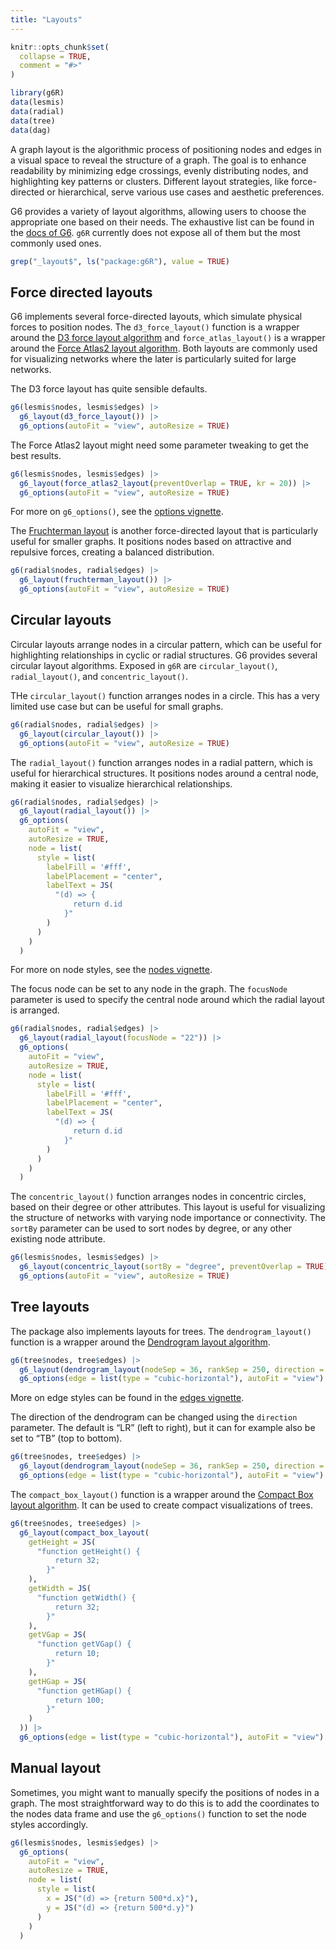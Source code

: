 ```yaml
---
title: "Layouts"
---
```


```r
knitr::opts_chunk$set(
  collapse = TRUE,
  comment = "#>"
)
```

```r
library(g6R)
data(lesmis)
data(radial)
data(tree)
data(dag)
```

A graph layout is the algorithmic process of positioning nodes and edges in a visual space to reveal the structure of a graph. The goal is to enhance readability by minimizing edge crossings, evenly distributing nodes, and highlighting key patterns or clusters. Different layout strategies, like force-directed or hierarchical, serve various use cases and aesthetic preferences.

G6 provides a variety of layout algorithms, allowing users to choose the appropriate one based on their needs. The exhaustive list can be found in the [docs of G6](https://g6.antv.antgroup.com/en/manual/layout/overview). `g6R` currently does not expose all of them but the most commonly used ones. 

```r
grep("_layout$", ls("package:g6R"), value = TRUE)
```

## Force directed layouts

G6 implements several force-directed layouts, which simulate physical forces to position nodes. The `d3_force_layout()` function is a wrapper around the [D3 force layout algorithm](g6.antv.antgroup.com/en/manual/layout/build-in/d3-force-layout) and `force_atlas_layout()` is a wrapper around the [Force Atlas2 layout algorithm](https://g6.antv.antgroup.com/en/manual/layout/build-in/force-atlas2-layout). Both layouts are commonly used for visualizing networks where the later is particularly suited for large networks.

The D3 force layout has quite sensible defaults.
```r
g6(lesmis$nodes, lesmis$edges) |>
  g6_layout(d3_force_layout()) |>
  g6_options(autoFit = "view", autoResize = TRUE)
```

The Force Atlas2 layout might need some parameter tweaking to get the best results. 
```r
g6(lesmis$nodes, lesmis$edges) |>
  g6_layout(force_atlas2_layout(preventOverlap = TRUE, kr = 20)) |>
  g6_options(autoFit = "view", autoResize = TRUE)

```

For more on `g6_options()`, see the [options vignette](options.qmd).

The [Fruchterman layout](https://g6.antv.antgroup.com/en/manual/layout/build-in/fruchterman-layout) is another force-directed layout that is particularly useful for smaller graphs. It positions nodes based on attractive and repulsive forces, creating a balanced distribution.

```r
g6(radial$nodes, radial$edges) |>
  g6_layout(fruchterman_layout()) |>
  g6_options(autoFit = "view", autoResize = TRUE)
```

## Circular layouts

Circular layouts arrange nodes in a circular pattern, which can be useful for highlighting relationships in cyclic or radial structures. G6 provides several circular layout algorithms. Exposed in `g6R` are `circular_layout()`, `radial_layout()`, and `concentric_layout()`.

THe `circular_layout()` function arranges nodes in a circle. This has a very limited use case but can be useful for small graphs.

```r
g6(radial$nodes, radial$edges) |>
  g6_layout(circular_layout()) |>
  g6_options(autoFit = "view", autoResize = TRUE)
```

The `radial_layout()` function arranges nodes in a radial pattern, which is useful for hierarchical structures. It positions nodes around a central node, making it easier to visualize hierarchical relationships.

```r
g6(radial$nodes, radial$edges) |>
  g6_layout(radial_layout()) |>
  g6_options(
    autoFit = "view",
    autoResize = TRUE,
    node = list(
      style = list(
        labelFill = '#fff',
        labelPlacement = "center",
        labelText = JS(
          "(d) => {
              return d.id
            }"
        )
      )
    )
  )
```

For more on node styles, see the [nodes vignette](nodes.html).

The focus node can be set to any node in the graph. The `focusNode` parameter is used to specify the central node around which the radial layout is arranged. 
```r
g6(radial$nodes, radial$edges) |>
  g6_layout(radial_layout(focusNode = "22")) |>
  g6_options(
    autoFit = "view",
    autoResize = TRUE,
    node = list(
      style = list(
        labelFill = '#fff',
        labelPlacement = "center",
        labelText = JS(
          "(d) => {
              return d.id
            }"
        )
      )
    )
  )
```

The `concentric_layout()` function arranges nodes in concentric circles, based on their degree or other attributes. This layout is useful for visualizing the structure of networks with varying node importance or connectivity.
The `sortBy` parameter can be used to sort nodes by degree, or any other existing node attribute.
```r
g6(lesmis$nodes, lesmis$edges) |>
  g6_layout(concentric_layout(sortBy = "degree", preventOverlap = TRUE)) |>
  g6_options(autoFit = "view", autoResize = TRUE)
```

## Tree layouts

The package also implements layouts for trees. The `dendrogram_layout()` function is a wrapper around the [Dendrogram layout algorithm](https://g6.antv.antgroup.com/en/manual/layout/build-in/dendrogram-layout).

```r
g6(tree$nodes, tree$edges) |>
  g6_layout(dendrogram_layout(nodeSep = 36, rankSep = 250, direction = "LR")) |>
  g6_options(edge = list(type = "cubic-horizontal"), autoFit = "view")
```

More on edge styles can be found in the [edges vignette](edges.html).

The direction of the dendrogram can be changed using the `direction` parameter. The default is "LR" (left to right), but it can for example also be set to "TB" (top to bottom).
```r
g6(tree$nodes, tree$edges) |>
  g6_layout(dendrogram_layout(nodeSep = 36, rankSep = 250, direction = "TB")) |>
  g6_options(edge = list(type = "cubic-horizontal"), autoFit = "view")
```

The `compact_box_layout()` function is a wrapper around the [Compact Box layout algorithm](https://g6.antv.antgroup.com/en/manual/layout/build-in/compact-box-layout). It can be used to create compact visualizations of trees.
```r
g6(tree$nodes, tree$edges) |>
  g6_layout(compact_box_layout(
    getHeight = JS(
      "function getHeight() {
          return 32;
        }"
    ),
    getWidth = JS(
      "function getWidth() {
          return 32;
        }"
    ),
    getVGap = JS(
      "function getVGap() {
          return 10;
        }"
    ),
    getHGap = JS(
      "function getHGap() {
          return 100;
        }"
    )
  )) |>
  g6_options(edge = list(type = "cubic-horizontal"), autoFit = "view")
```

## Manual layout

Sometimes, you might want to manually specify the positions of nodes in a graph. 
The most straightforward way to do this is to add the coordinates to the nodes data frame and use the `g6_options()` function to set the node styles accordingly.
```r
g6(lesmis$nodes, lesmis$edges) |>
  g6_options(
    autoFit = "view",
    autoResize = TRUE,
    node = list(
      style = list(
        x = JS("(d) => {return 500*d.x}"),
        y = JS("(d) => {return 500*d.y}")
      )
    )
  )
```
